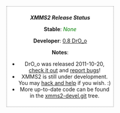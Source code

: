 <div style="float: right; border: dotted 1px grey; text-align: center; padding:0.5em; background-color:#fff">
'''''XMMS2 Release Status'''''

'''Stable''': <font style="color: green">''None''</font>

'''Developer''': [[Release:DrO_o | 0.8 DrO_o]]

'''Notes''':
* DrO_o was released 2011-10-20,<br /> [[Download XMMS2 | check it out]] and [[Reporting bugs | report bugs]]!
* XMMS2 is still under development.<br />You may [[Developer Corner|hack and help]] if you wish. :)
* More up-to-date code can be found <br /> in the [http://git.xmms.se/xmms2/xmms2-devel/ xmms2-devel.git] tree.
</div>